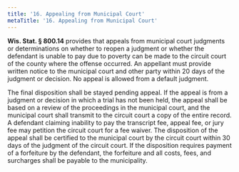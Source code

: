 ```yaml
---
title: '16.	Appealing from Municipal Court'
metaTitle: '16. Appealing from Municipal Court'
---
```


**Wis. Stat. § 800.14** provides that appeals from municipal court judgments or determinations on whether to reopen a judgment or whether the defendant is unable to pay due to poverty can be made to the circuit court of the county where the offense occurred. An appellant must provide written notice to the municipal court and other party within 20 days of the judgment or decision. No appeal is allowed from a default judgment.

The final disposition shall be stayed pending appeal. If the appeal is from a judgment or decision in which a trial has not been held, the appeal shall be based on a review of the proceedings in the municipal court, and the municipal court shall transmit to the circuit court a copy of the entire record. A defendant claiming inability to pay the transcript fee, appeal fee, or jury fee may petition the circuit court for a fee waiver. The disposition of the appeal shall be certified to the municipal court by the circuit court within 30 days of the judgment of the circuit court. If the disposition requires payment of a forfeiture by the defendant, the forfeiture and all costs, fees, and surcharges shall be payable to the municipality.
